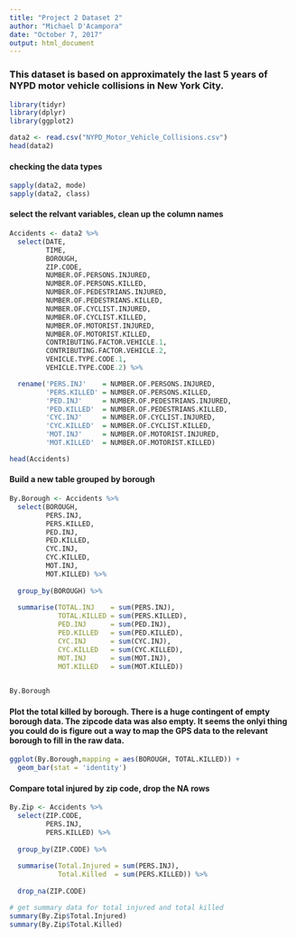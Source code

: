 ---
title: "Project 2 Dataset 2"
author: "Michael D'Acampora"
date: "October 7, 2017"
output: html_document
---

### This dataset is based on approximately the last 5 years of NYPD motor vehicle collisions in New York City. 
```{r}
library(tidyr)
library(dplyr)
library(ggplot2)

data2 <- read.csv("NYPD_Motor_Vehicle_Collisions.csv")
head(data2)

```

#### checking the data types
```{r}
sapply(data2, mode)
sapply(data2, class)
```



#### select the relvant variables, clean up the column names 
```{r}
Accidents <- data2 %>% 
  select(DATE,
         TIME,
         BOROUGH, 
         ZIP.CODE,
         NUMBER.OF.PERSONS.INJURED,
         NUMBER.OF.PERSONS.KILLED,
         NUMBER.OF.PEDESTRIANS.INJURED,
         NUMBER.OF.PEDESTRIANS.KILLED,
         NUMBER.OF.CYCLIST.INJURED,
         NUMBER.OF.CYCLIST.KILLED,
         NUMBER.OF.MOTORIST.INJURED,
         NUMBER.OF.MOTORIST.KILLED,
         CONTRIBUTING.FACTOR.VEHICLE.1,
         CONTRIBUTING.FACTOR.VEHICLE.2,
         VEHICLE.TYPE.CODE.1,
         VEHICLE.TYPE.CODE.2) %>% 

  rename('PERS.INJ'    = NUMBER.OF.PERSONS.INJURED,
         'PERS.KILLED' = NUMBER.OF.PERSONS.KILLED,
         'PED.INJ'     = NUMBER.OF.PEDESTRIANS.INJURED,
         'PED.KILLED'  = NUMBER.OF.PEDESTRIANS.KILLED,
         'CYC.INJ'     = NUMBER.OF.CYCLIST.INJURED,
         'CYC.KILLED'  = NUMBER.OF.CYCLIST.KILLED,
         'MOT.INJ'     = NUMBER.OF.MOTORIST.INJURED,
         'MOT.KILLED'  = NUMBER.OF.MOTORIST.KILLED)

head(Accidents)

```


#### Build a new table grouped by borough
```{r}
By.Borough <- Accidents %>% 
  select(BOROUGH, 
         PERS.INJ,
         PERS.KILLED,
         PED.INJ,
         PED.KILLED,
         CYC.INJ,
         CYC.KILLED,
         MOT.INJ,
         MOT.KILLED) %>% 
  
  group_by(BOROUGH) %>% 
  
  summarise(TOTAL.INJ    = sum(PERS.INJ),
            TOTAL.KILLED = sum(PERS.KILLED),
            PED.INJ      = sum(PED.INJ),
            PED.KILLED   = sum(PED.KILLED),
            CYC.INJ      = sum(CYC.INJ),
            CYC.KILLED   = sum(CYC.KILLED),
            MOT.INJ      = sum(MOT.INJ),
            MOT.KILLED   = sum(MOT.KILLED)) 
  

By.Borough
```



#### Plot the total killed by borough. There is a huge contingent of empty borough data. The zipcode data was also empty. It seems the onlyi thing you could do is figure out a way to map the GPS data to the relevant borough to fill in the raw data. 
```{r}
ggplot(By.Borough,mapping = aes(BOROUGH, TOTAL.KILLED)) +
  geom_bar(stat = 'identity')

```



#### Compare total injured by zip code, drop the NA rows
```{r}
By.Zip <- Accidents %>% 
  select(ZIP.CODE,
         PERS.INJ,
         PERS.KILLED) %>% 
  
  group_by(ZIP.CODE) %>% 
  
  summarise(Total.Injured = sum(PERS.INJ),
            Total.Killed  = sum(PERS.KILLED)) %>% 
  
  drop_na(ZIP.CODE)

# get summary data for total injured and total killed
summary(By.Zip$Total.Injured)
summary(By.Zip$Total.Killed)

```



